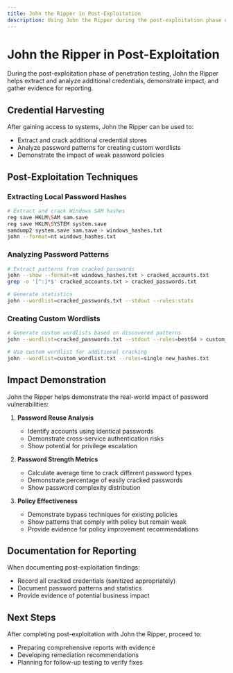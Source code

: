 ```yaml
---
title: John the Ripper in Post-Exploitation
description: Using John the Ripper during the post-exploitation phase of penetration testing
---
```


# John the Ripper in Post-Exploitation

During the post-exploitation phase of penetration testing, John the Ripper helps extract and analyze additional credentials, demonstrate impact, and gather evidence for reporting.

## Credential Harvesting

After gaining access to systems, John the Ripper can be used to:

- Extract and crack additional credential stores
- Analyze password patterns for creating custom wordlists
- Demonstrate the impact of weak password policies

## Post-Exploitation Techniques

### Extracting Local Password Hashes

```bash
# Extract and crack Windows SAM hashes
reg save HKLM\SAM sam.save
reg save HKLM\SYSTEM system.save
samdump2 system.save sam.save > windows_hashes.txt
john --format=nt windows_hashes.txt
```

### Analyzing Password Patterns

```bash
# Extract patterns from cracked passwords
john --show --format=nt windows_hashes.txt > cracked_accounts.txt
grep -o '[^:]*$' cracked_accounts.txt > cracked_passwords.txt

# Generate statistics
john --wordlist=cracked_passwords.txt --stdout --rules:stats
```

### Creating Custom Wordlists

```bash
# Generate custom wordlists based on discovered patterns
john --wordlist=cracked_passwords.txt --stdout --rules=best64 > custom_wordlist.txt

# Use custom wordlist for additional cracking
john --wordlist=custom_wordlist.txt --rules=single new_hashes.txt
```

## Impact Demonstration

John the Ripper helps demonstrate the real-world impact of password vulnerabilities:

1. **Password Reuse Analysis**
   - Identify accounts using identical passwords
   - Demonstrate cross-service authentication risks
   - Show potential for privilege escalation

2. **Password Strength Metrics**
   - Calculate average time to crack different password types
   - Demonstrate percentage of easily cracked passwords
   - Show password complexity distribution

3. **Policy Effectiveness**
   - Demonstrate bypass techniques for existing policies
   - Show patterns that comply with policy but remain weak
   - Provide evidence for policy improvement recommendations

## Documentation for Reporting

When documenting post-exploitation findings:

- Record all cracked credentials (sanitized appropriately)
- Document password patterns and statistics
- Provide evidence of potential business impact

## Next Steps

After completing post-exploitation with John the Ripper, proceed to:

- Preparing comprehensive reports with evidence
- Developing remediation recommendations
- Planning for follow-up testing to verify fixes
